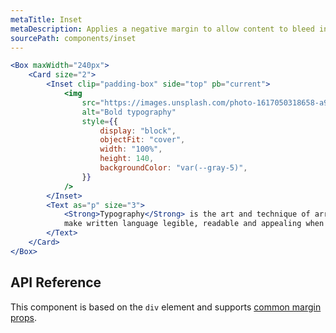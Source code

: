 ```yaml
---
metaTitle: Inset
metaDescription: Applies a negative margin to allow content to bleed into the surrounding container.
sourcePath: components/inset
---
```


```jsx live=true
<Box maxWidth="240px">
	<Card size="2">
		<Inset clip="padding-box" side="top" pb="current">
			<img
				src="https://images.unsplash.com/photo-1617050318658-a9a3175e34cb?ixlib=rb-4.0.3&ixid=M3wxMjA3fDB8MHxwaG90by1wYWdlfHx8fGVufDB8fHx8fA%3D%3D&auto=format&fit=crop&w=600&q=80"
				alt="Bold typography"
				style={{
					display: "block",
					objectFit: "cover",
					width: "100%",
					height: 140,
					backgroundColor: "var(--gray-5)",
				}}
			/>
		</Inset>
		<Text as="p" size="3">
			<Strong>Typography</Strong> is the art and technique of arranging type to
			make written language legible, readable and appealing when displayed.
		</Text>
	</Card>
</Box>
```

## API Reference

This component is based on the `div` element and supports [common margin props](/research/docs/overview/layout#margin-props).

<ThemesPropsTable defs="insetPropDefs" />
